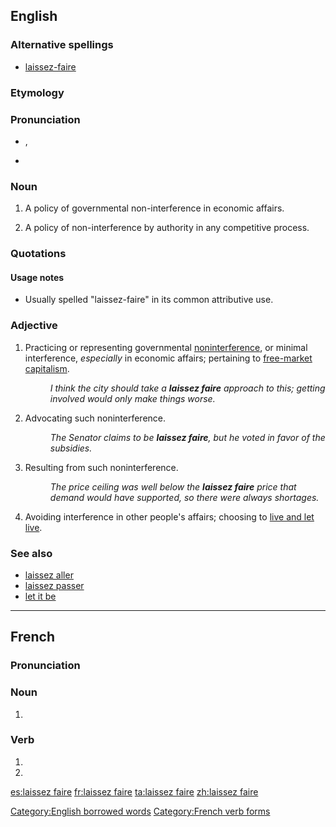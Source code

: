 {{was wotd|2008|July|13}}
==English==
{{wikipedia}}

===Alternative spellings===
* [[laissez-faire]]

===Etymology===
{{etyl|fr}} {{term|laisser faire|laissez faire|leave it be [''lit.'' let do]|lang=fr}}

===Pronunciation===
* {{a|UK}} {{IPA|/ˈlæs.eɪ ˌfeə(ɹ)/|/ˈleɪ.seɪ ˌfeə(ɹ)/}}, {{SAMPA|/"l{s.eI %fe@(r)/|/"leI.seI %fe@(r)/}}
* {{audio|en-us-laissez faire.ogg|Audio (US)}}

===Noun===
{{infl|en|noun|head=[[laissez]] [[faire]]}}

# {{economics}} A policy of governmental non-interference in economic affairs.
# A policy of non-interference by authority in any competitive process.

===Quotations===
{{seeCites}}

====Usage notes====
* Usually spelled "laissez-faire" in its common attributive use.

===Adjective===
{{en-adj|pos=[[laissez]] [[faire]]}}

# {{economics|politics}} Practicing or representing governmental [[noninterference]], or minimal interference, ''especially'' in economic affairs; pertaining to [[free market|free-market]] [[capitalism]].
#: ''I think the city should take a '''laissez faire''' approach to this; getting involved would only make things worse.''
# {{economics|politics}} Advocating such noninterference.
#: ''The Senator claims to be '''laissez faire''', but he voted in favor of the subsidies.''
# {{economics}} Resulting from such noninterference.
#: ''The price ceiling was well below the '''laissez faire''' price that demand would have supported, so there were always shortages.''
# {{context|of a person}} Avoiding interference in other people's affairs; choosing to [[live and let live]].

===See also===
* [[laissez aller]]
* [[laissez passer]]
* [[let it be]]

[[Category:English borrowed words]]

----

==French==
===Pronunciation===
{{audio|laissez-faire.ogg|Audio (France)}}

===Noun===
{{fr-noun-unc|m}}
#{{rare|dated}} {{alternative form of|laisser-faire}}

===Verb===
{{fr-verb form}}

# {{form of|Second-person plural indicative present form|laisser faire|lang=French}}
# {{form of|Second-person plural imperative present form|laisser faire|lang=French}}[[Category:French verb forms]]

[[es:laissez faire]]
[[fr:laissez faire]]
[[ta:laissez faire]]
[[zh:laissez faire]]